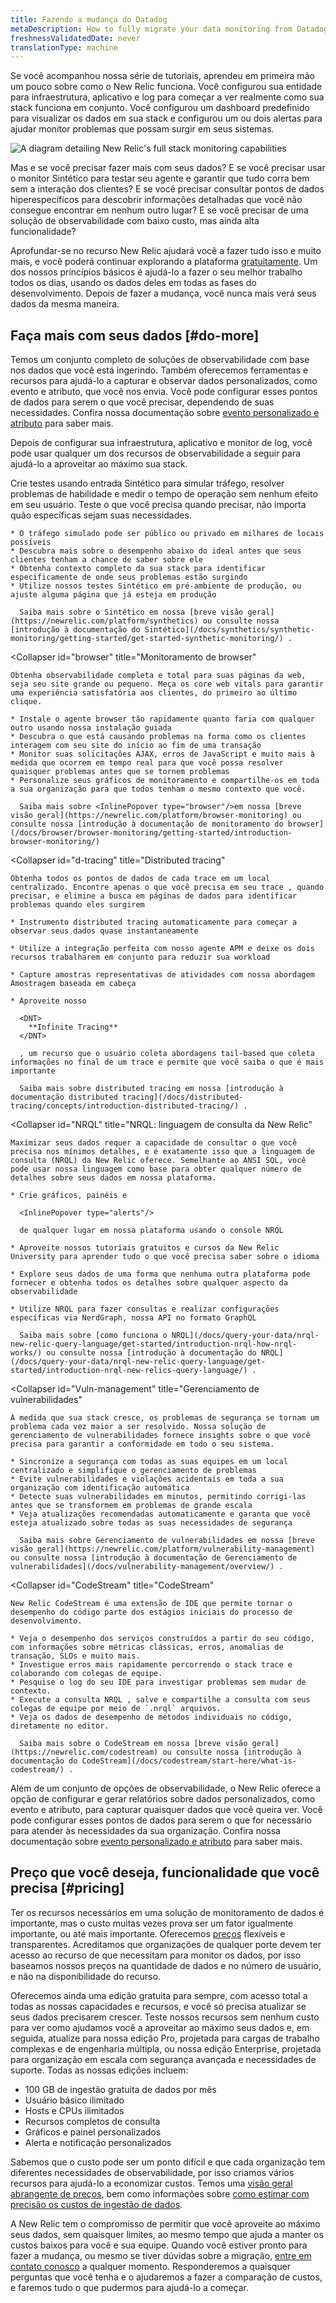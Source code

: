 ```yaml
---
title: Fazendo a mudança do Datadog
metaDescription: How to fully migrate your data monitoring from Datadog to New Relic.
freshnessValidatedDate: never
translationType: machine
---
```


Se você acompanhou nossa série de tutoriais, aprendeu em primeira mão um pouco sobre como o New Relic funciona. Você configurou sua entidade para infraestrutura, aplicativo e log para começar a ver realmente como sua stack funciona em conjunto. Você configurou um dashboard predefinido para visualizar os dados em sua stack e configurou um ou dois alertas para ajudar monitor problemas que possam surgir em seus sistemas.

<img
  title="Full_stack"
  alt="A diagram detailing New Relic's full stack monitoring capabilities"
  src="/images/journey_diagram_full-stack-monitoring.svg"
/>

Mas e se você precisar fazer mais com seus dados? E se você precisar usar o monitor Sintético para testar seu agente e garantir que tudo corra bem sem a interação dos clientes? E se você precisar consultar pontos de dados hiperespecíficos para descobrir informações detalhadas que você não consegue encontrar em nenhum outro lugar? E se você precisar de uma solução de observabilidade com baixo custo, mas ainda alta funcionalidade?

Aprofundar-se no recurso New Relic ajudará você a fazer tudo isso e muito mais, e você poderá continuar explorando a plataforma [gratuitamente](/docs/accounts/accounts-billing/new-relic-one-pricing-billing/new-relic-one-pricing-billing/#free). Um dos nossos princípios básicos é ajudá-lo a fazer o seu melhor trabalho todos os dias, usando os dados deles em todas as fases do desenvolvimento. Depois de fazer a mudança, você nunca mais verá seus dados da mesma maneira.

## Faça mais com seus dados [#do-more]

Temos um conjunto completo de soluções de observabilidade com base nos dados que você está ingerindo. Também oferecemos ferramentas e recursos para ajudá-lo a capturar e observar dados personalizados, como evento e atributo, que você nos envia. Você pode configurar esses pontos de dados para serem o que você precisar, dependendo de suas necessidades. Confira nossa documentação sobre [evento personalizado e atributo](/docs/data-apis/custom-data/custom-events/report-custom-event-data/) para saber mais.

Depois de configurar sua infraestrutura, aplicativo e monitor de log, você pode usar qualquer um dos recursos de observabilidade a seguir para ajudá-lo a aproveitar ao máximo sua stack.

<CollapserGroup>
  <Collapser
    id="synthetics"
    title="Sintético"
  >
    Crie testes usando entrada Sintético para simular tráfego, resolver problemas de habilidade e medir o tempo de operação sem nenhum efeito em seu usuário. Teste o que você precisa quando precisar, não importa quão específicas sejam suas necessidades.

    * O tráfego simulado pode ser público ou privado em milhares de locais possíveis
    * Descubra mais sobre o desempenho abaixo do ideal antes que seus clientes tenham a chance de saber sobre ele
    * Obtenha contexto completo da sua stack para identificar especificamente de onde seus problemas estão surgindo
    * Utilize nossos testes Sintético em pré-ambiente de produção, ou ajuste alguma página que já esteja em produção

      Saiba mais sobre o Sintético em nossa [breve visão geral](https://newrelic.com/platform/synthetics) ou consulte nossa [introdução à documentação do Sintético](/docs/synthetics/synthetic-monitoring/getting-started/get-started-synthetic-monitoring/) .
  </Collapser>

  <Collapser
    id="browser"
    title="Monitoramento de browser"
  >
    Obtenha observabilidade completa e total para suas páginas da web, seja seu site grande ou pequeno. Meça os core web vitals para garantir uma experiência satisfatória aos clientes, do primeiro ao último clique.

    * Instale o agente browser tão rapidamente quanto faria com qualquer outro usando nossa instalação guiada
    * Descubra o que está causando problemas na forma como os clientes interagem com seu site do início ao fim de uma transação
    * Monitor suas solicitações AJAX, erros de JavaScript e muito mais à medida que ocorrem em tempo real para que você possa resolver quaisquer problemas antes que se tornem problemas
    * Personalize seus gráficos de monitoramento e compartilhe-os em toda a sua organização para que todos tenham o mesmo contexto que você.

      Saiba mais sobre <InlinePopover type="browser"/>em nossa [breve visão geral](https://newrelic.com/platform/browser-monitoring) ou consulte nossa [introdução à documentação de monitoramento do browser](/docs/browser/browser-monitoring/getting-started/introduction-browser-monitoring/)
  </Collapser>

  <Collapser
    id="d-tracing"
    title="Distributed tracing"
  >
    Obtenha todos os pontos de dados de cada trace em um local centralizado. Encontre apenas o que você precisa em seu trace , quando precisar, e elimine a busca em páginas de dados para identificar problemas quando eles surgirem

    * Instrumento distributed tracing automaticamente para começar a observar seus dados quase instantaneamente

    * Utilize a integração perfeita com nosso agente APM e deixe os dois recursos trabalharem em conjunto para reduzir sua workload

    * Capture amostras representativas de atividades com nossa abordagem Amostragem baseada em cabeça

    * Aproveite nosso

      <DNT>
        **Infinite Tracing**
      </DNT>

      , um recurso que o usuário coleta abordagens tail-based que coleta informações no final de um trace e permite que você saiba o que é mais importante

      Saiba mais sobre distributed tracing em nossa [introdução à documentação distributed tracing](/docs/distributed-tracing/concepts/introduction-distributed-tracing/) .
  </Collapser>

  <Collapser
    id="NRQL"
    title="NRQL: linguagem de consulta da New Relic"
  >
    Maximizar seus dados requer a capacidade de consultar o que você precisa nos mínimos detalhes, e é exatamente isso que a linguagem de consulta (NRQL) da New Relic oferece. Semelhante ao ANSI SQL, você pode usar nossa linguagem como base para obter qualquer número de detalhes sobre seus dados em nossa plataforma.

    * Crie gráficos, painéis e

      <InlinePopover type="alerts"/>

      de qualquer lugar em nossa plataforma usando o console NRQL

    * Aproveite nossos tutoriais gratuitos e cursos da New Relic University para aprender tudo o que você precisa saber sobre o idioma

    * Explore seus dados de uma forma que nenhuma outra plataforma pode fornecer e obtenha todos os detalhes sobre qualquer aspecto da observabilidade

    * Utilize NRQL para fazer consultas e realizar configurações específicas via NerdGraph, nossa API no formato GraphQL

      Saiba mais sobre [como funciona o NRQL](/docs/query-your-data/nrql-new-relic-query-language/get-started/introduction-nrql-how-nrql-works/) ou consulte nossa [introdução à documentação do NRQL](/docs/query-your-data/nrql-new-relic-query-language/get-started/introduction-nrql-new-relics-query-language/) .
  </Collapser>

  <Collapser
    id="Vuln-management"
    title="Gerenciamento de vulnerabilidades"
  >
    À medida que sua stack cresce, os problemas de segurança se tornam um problema cada vez maior a ser resolvido. Nossa solução de gerenciamento de vulnerabilidades fornece insights sobre o que você precisa para garantir a conformidade em todo o seu sistema.

    * Sincronize a segurança com todas as suas equipes em um local centralizado e simplifique o gerenciamento de problemas
    * Evite vulnerabilidades e violações acidentais em toda a sua organização com identificação automática
    * Detecte suas vulnerabilidades em minutos, permitindo corrigi-las antes que se transformem em problemas de grande escala
    * Veja atualizações recomendadas automaticamente e garanta que você esteja atualizado sobre todas as suas necessidades de segurança

      Saiba mais sobre Gerenciamento de vulnerabilidades em nossa [breve visão geral](https://newrelic.com/platform/vulnerability-management) ou consulte nossa [introdução à documentação de Gerenciamento de vulnerabilidades](/docs/vulnerability-management/overview/) .
  </Collapser>

  <Collapser
    id="CodeStream"
    title="CodeStream"
  >
    New Relic CodeStream é uma extensão de IDE que permite tornar o desempenho do código parte dos estágios iniciais do processo de desenvolvimento.

    * Veja o desempenho dos serviços construídos a partir do seu código, com informações sobre métricas clássicas, erros, anomalias de transação, SLOs e muito mais.
    * Investigue erros mais rapidamente percorrendo o stack trace e colaborando com colegas de equipe.
    * Pesquise o log do seu IDE para investigar problemas sem mudar de contexto.
    * Execute a consulta NRQL , salve e compartilhe a consulta com seus colegas de equipe por meio de `.nrql` arquivos.
    * Veja os dados de desempenho de métodos individuais no código, diretamente no editor.

      Saiba mais sobre o CodeStream em nossa [breve visão geral](https://newrelic.com/codestream) ou consulte nossa [introdução à documentação do CodeStream](/docs/codestream/start-here/what-is-codestream/) .
  </Collapser>
</CollapserGroup>

Além de um conjunto de opções de observabilidade, o New Relic oferece a opção de configurar e gerar relatórios sobre dados personalizados, como evento e atributo, para capturar quaisquer dados que você queira ver. Você pode configurar esses pontos de dados para serem o que for necessário para atender às necessidades da sua organização. Confira nossa documentação sobre [evento personalizado e atributo](/docs/data-apis/custom-data/custom-events/report-custom-event-data/) para saber mais.

## Preço que você deseja, funcionalidade que você precisa [#pricing]

Ter os recursos necessários em uma solução de monitoramento de dados é importante, mas o custo muitas vezes prova ser um fator igualmente importante, ou até mais importante. Oferecemos [preços](/docs/accounts/accounts-billing/new-relic-one-pricing-billing/new-relic-one-pricing-billing) flexíveis e transparentes. Acreditamos que organizações de qualquer porte devem ter acesso ao recurso de que necessitam para monitor os dados, por isso baseamos nossos preços na quantidade de dados e no número de usuário, e não na disponibilidade do recurso.

Oferecemos ainda uma edição gratuita para sempre, com acesso total a todas as nossas capacidades e recursos, e você só precisa atualizar se seus dados precisarem crescer. Teste nossos recursos sem nenhum custo para ver como ajudamos você a aproveitar ao máximo seus dados e, em seguida, atualize para nossa edição Pro, projetada para cargas de trabalho complexas e de engenharia múltipla, ou nossa edição Enterprise, projetada para organização em escala com segurança avançada e necessidades de suporte. Todas as nossas edições incluem:

* 100 GB de ingestão gratuita de dados por mês
* Usuário básico ilimitado
* Hosts e CPUs ilimitados
* Recursos completos de consulta
* Gráficos e painel personalizados
* Alerta e notificação personalizados

Sabemos que o custo pode ser um ponto difícil e que cada organização tem diferentes necessidades de observabilidade, por isso criamos vários recursos para ajudá-lo a economizar custos. Temos uma [visão geral abrangente de preços](https://newrelic.com/pricing), bem como informações sobre [como estimar com precisão os custos de ingestão de dados](https://newrelic.com/blog/nerdlog/estimate-data-cost).

A New Relic tem o compromisso de permitir que você aproveite ao máximo seus dados, sem quaisquer limites, ao mesmo tempo que ajuda a manter os custos baixos para você e sua equipe. Quando você estiver pronto para fazer a mudança, ou mesmo se tiver dúvidas sobre a migração, [entre em contato conosco](https://newrelic.com/competitive-comparison/datadog-savings) a qualquer momento. Responderemos a quaisquer perguntas que você tenha e o ajudaremos a fazer a comparação de custos, e faremos tudo o que pudermos para ajudá-lo a começar.
